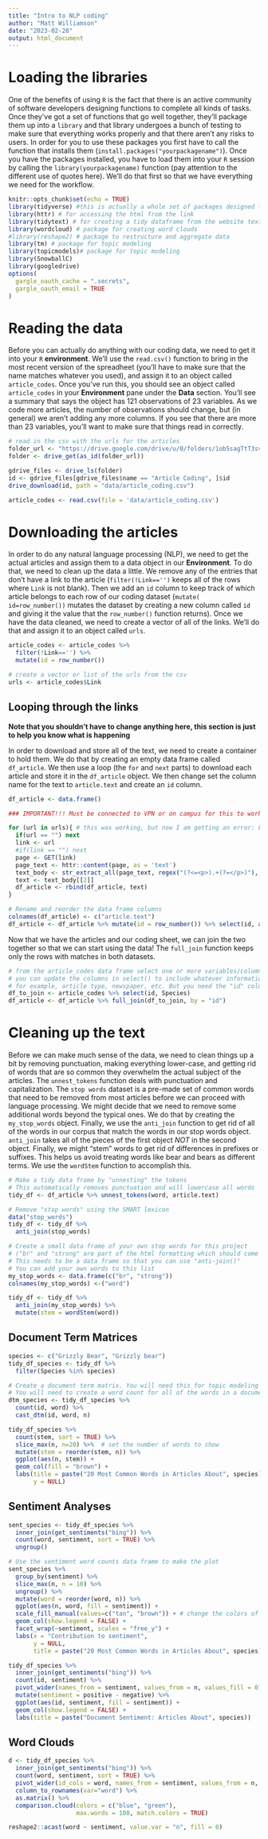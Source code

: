```yaml
---
title: "Intro to NLP coding"
author: "Matt Williamson"
date: "2023-02-28"
output: html_document
---
```

# Loading the libraries

One of the benefits of using `R` is the fact that there is an active community of software developers designing functions to complete all kinds of tasks. Once they've got a set of functions that go well together, they'll package them up into a `library` and that library undergoes a bunch of testing to make sure that everything works properly and that there aren't any risks to users. In order for you to use these packages you first have to call the function that installs them (`install.packages("yourpackagename")`). Once you have the packages installed, you have to load them into your `R` session by calling the `library(yourpackagename)` function (pay attention to the different use of quotes here). We'll do that first so that we have everything we need for the workflow.

```r
knitr::opts_chunk$set(echo = TRUE)
library(tidyverse) #this is actually a whole set of packages designed to different data manipulation tasks. We rely on the dplyr package alot for organizing data and the stringr package for dealing with text
library(httr) # for accessing the html from the link
library(tidytext) # for creating a tidy dataframe from the website text data
library(wordcloud) # package for creating word clouds
#library(reshape2) # package to restructure and aggregate data
library(tm) # package for topic modeling
library(topicmodels)# package for topic modeling
library(SnowballC)
library(googledrive)
options(
  gargle_oauth_cache = ".secrets",
  gargle_oauth_email = TRUE
)
```

# Reading the data

Before you can actually do anything with our coding data, we need to get it into your `R` **environment**. We'll use the `read.csv()` function to bring in the most recent version of the spreadheet (you'll have to make sure that the name matches whatever you used), and assign it to an object called `article_codes`. Once you've run this, you should see an object called `article_codes` in your **Environment** pane under the **Data** section. You'll see a summary that says the object has 121 observations of 23 variables. As we code more articles, the number of observations should change, but (in general) we aren't adding any more columns. If you see that there are more than 23 variables, you'll want to make sure that things read in correctly.

```r
# read in the csv with the urls for the articles
folder_url <- "https://drive.google.com/drive/u/0/folders/1ob5sagTtT3svhc7ZKeemd9TiAq1_MsCL"
folder <- drive_get(as_id(folder_url))

gdrive_files <- drive_ls(folder)
id <- gdrive_files[gdrive_files$name == "Article Coding", ]$id
drive_download(id, path = "data/article_coding.csv")

article_codes <- read.csv(file = 'data/article_coding.csv')
```

# Downloading the articles

In order to do any natural language processing (NLP), we need to get the actual articles and assign them to a data object in our **Environment**. To do that, we need to clean up the data a little. We remove any of the entries that don't have a link to the article (`filter(!Link=='')` keeps all of the rows where `Link` is not blank). Then we add an `id` column to keep track of which article belongs to each row of our coding dataset (`mutate( id=row_number())` mutates the dataset by creating a new column called `id` and giving it the value that the `row_number()` function returns). Once we have the data cleaned, we need to create a vector of all of the links. We'll do that and assign it to an object called `urls`.

```r
article_codes <- article_codes %>% 
  filter(!Link=='') %>% 
  mutate(id = row_number())

# create a vector or list of the urls from the csv
urls <- article_codes$Link
```

## Looping through the links
**Note that you shouldn't have to change anything here, this section is just to help you know what is happening**

In order to download and store all of the text, we need to create a container to hold them. We do that by creating an empty data frame called `df_article`. We then use a loop (the `for` and `next` parts) to download each article and store it in the `df_article` object. We then change set the column name for the text to `article.text` and create an `id` column.

```r
df_article <- data.frame()

### IMPORTANT!!! Must be connected to VPN or on campus for this to work! ###

for (url in urls){ # this was working, but now I am getting an error: Error in content(page, as = "text"): unused argument ("text")
  if(url == "") next
  link <- url
  #if(link == "") next
  page <- GET(link)
  page_text <- httr::content(page, as = 'text')
  text_body <- str_extract_all(page_text, regex("(?<=<p>).+(?=</p>)"), simplify = TRUE) 
  text <- text_body[[2]]
  df_article <- rbind(df_article, text)
}

# Rename and reorder the data frame columns
colnames(df_article) <- c("article.text")
df_article <- df_article %>% mutate(id = row_number()) %>% select(id, article.text)

```

Now that we have the articles and our coding sheet, we can join the two together so that we can start using the data! The `full_join` function keeps only the rows with matches in both datasets. 

```r
# from the article_codes data frame select one or more variables/columns you would like to join to df_article
# you can update the columns in select() to include whatever information you'd like
# for example, article type, newspaper, etc. But you need the "id" column so that you can "join" the 2 data frames
df_to_join <- article_codes %>% select(id, Species) 
df_article <- df_article %>% full_join(df_to_join, by = "id")
```

# Cleaning up the text

Before we can make much sense of the data, we need to clean things up a bit by removing punctuation, making everything lower-case, and getting rid of words that are so common they overwhelm the actual subject of the articles. The `unnest_tokens` function deals with punctuation and capitalization. The `stop words` dataset is a pre-made set of common words that need to be removed from most articles before we can proceed with language processing. We might decide that we need to remove some additional words beyond the typical ones. We do that by creating the `my_stop_words` object. Finally, we use the `anti_join` function to get rid of all of the words in our corpus that match the words in our stop words object. `anti_join` takes all of the pieces of the first object *NOT* in the second object. Finally, we might "stem" words to get rid of differences in prefixes or suffixes. This helps us avoid treating words like bear and bears as different terms. We use the `wordStem` function to accomplish this.

```r
# Make a tidy data frame by "unnesting" the tokens
# This automatically removes punctuation and will lowercase all words
tidy_df <- df_article %>% unnest_tokens(word, article.text)

# Remove "stop words" using the SMART lexicon 
data("stop_words")
tidy_df <- tidy_df %>%
  anti_join(stop_words)

# Create a small data frame of your own stop words for this project 
# ("br" and "strong" are part of the html formatting which should come out before making tidy df!)
# This needs to be a data frame so that you can use "anti-join()"
# You can add your own words to this list
my_stop_words <- data.frame(c("br", "strong")) 
colnames(my_stop_words) <-("word")

tidy_df <- tidy_df %>%
  anti_join(my_stop_words) %>% 
  mutate(stem = wordStem(word))

```
## Document Term Matrices

```r
species <- c("Grizzly Bear", "Grizzly bear")
tidy_df_species <- tidy_df %>%
  filter(Species %in% species)

# Create a document term matrix. You will need this for topic modeling
# You will need to create a word count for all of the words in a document
dtm_species <- tidy_df_species %>% 
  count(id, word) %>%
  cast_dtm(id, word, n)

tidy_df_species %>%
  count(stem, sort = TRUE) %>%
  slice_max(n, n=20) %>%  # set the number of words to show
  mutate(stem = reorder(stem, n)) %>%
  ggplot(aes(n, stem)) +
  geom_col(fill = "brown") +
  labs(title = paste("20 Most Common Words in Articles About", species), # update the Species
       y = NULL)
```

## Sentiment Analyses

```r
sent_species <- tidy_df_species %>%
  inner_join(get_sentiments("bing")) %>%
  count(word, sentiment, sort = TRUE) %>%
  ungroup()

# Use the sentiment word counts data frame to make the plot
sent_species %>%
  group_by(sentiment) %>%
  slice_max(n, n = 10) %>%
  ungroup() %>%
  mutate(word = reorder(word, n)) %>%
  ggplot(aes(n, word, fill = sentiment)) + 
  scale_fill_manual(values=c("tan", "brown")) + # change the colors of the bar plot
  geom_col(show.legend = FALSE) + 
  facet_wrap(~sentiment, scales = "free_y") +
  labs(x = "Contribution to sentiment", 
       y = NULL,
       title = paste("20 Most Common Words in Articles About", species))

tidy_df_species %>%
  inner_join(get_sentiments("bing")) %>%
  count(id, sentiment) %>%
  pivot_wider(names_from = sentiment, values_from = n, values_fill = 0) %>%
  mutate(sentiment = positive - negative) %>% 
  ggplot(aes(id, sentiment, fill = sentiment)) + 
  geom_col(show.legend = FALSE) + 
  labs(title = paste("Document Sentiment: Articles About", species))

```

## Word Clouds

```r
d <- tidy_df_species %>%
  inner_join(get_sentiments("bing")) %>%
  count(word, sentiment, sort = TRUE) %>%
  pivot_wider(id_cols = word, names_from = sentiment, values_from = n, values_fill = 0) %>%
  column_to_rownames(var="word") %>% 
  as.matrix() %>% 
  comparison.cloud(colors = c("blue", "green"),
                   max.words = 100, match.colors = TRUE)

reshape2::acast(word ~ sentiment, value.var = "n", fill = 0) 

```